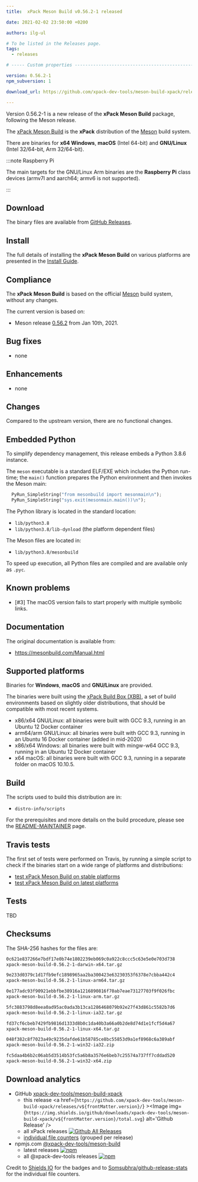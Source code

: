 ```yaml
---
title:  xPack Meson Build v0.56.2-1 released

date: 2021-02-02 23:50:00 +0200

authors: ilg-ul

# To be listed in the Releases page.
tags:
  - releases

# ----- Custom properties -----------------------------------------------------

version: 0.56.2-1
npm_subversion: 1

download_url: https://github.com/xpack-dev-tools/meson-build-xpack/releases/tag/v0.56.2-1/

---
```


Version 0.56.2-1 is a new release of the **xPack Meson Build** package, following the Meson release.

<!-- truncate -->


The [xPack Meson Build](https://xpack-dev-tools.github.io/meson-build-xpack)
is the **xPack** distribution of the
[Meson](https://mesonbuild.com) build system.

There are binaries for **x64 Windows**,
**macOS** (Intel 64-bit) and **GNU/Linux** (Intel 32/64-bit, Arm 32/64-bit).

:::note Raspberry Pi

The main targets for the GNU/Linux Arm
binaries are the **Raspberry Pi** class devices (armv7l and aarch64;
armv6 is not supported).

:::

## Download

The binary files are available from <a href={frontMatter.download_url}>GitHub Releases</a>.

## Install

The full details of installing the **xPack Meson Build** on various platforms
are presented in the [Install Guide](/docs/install/).

## Compliance

The **xPack Meson Build** is based on the official
[Meson](https://mesonbuild.com) build system,
without any changes.

The current version is based on:

- Meson release
[0.56.2](https://github.com/mesonbuild/meson/releases/tag/0.56.2)
from Jan 10th, 2021.

## Bug fixes

- none

## Enhancements

- none

## Changes

Compared to the upstream version, there are no functional changes.

## Embedded Python

To simplify dependency management, this release embeds a Python
3.8.6 instance.

The `meson` executable is a standard ELF/EXE which includes the Python
run-time; the `main()` function prepares the Python environment and then
invokes the Meson main:

```python
  PyRun_SimpleString("from mesonbuild import mesonmain\n");
  PyRun_SimpleString("sys.exit(mesonmain.main())\n");
```

The Python library is located in the standard location:

- `lib/python3.8`
- `lib/python3.8/lib-dynload` (the platform dependent files)

The Meson files are located in:

- `lib/python3.8/mesonbuild`

To speed up execution, all Python files are compiled and are
available only as `.pyc`.

## Known problems

- [#3] The macOS version fails to start properly with multiple symbolic links.

## Documentation

The original documentation is available from:

- https://mesonbuild.com/Manual.html

## Supported platforms

Binaries for **Windows**, **macOS** and **GNU/Linux** are provided.

The binaries were built using the
[xPack Build Box (XBB)](https://github.com/xpack/xpack-build-box), a set
of build environments based on slightly older distributions, that should be
compatible with most recent systems.

- x86/x64 GNU/Linux: all binaries were built with GCC 9.3, running in an
  Ubuntu 12 Docker container
- arm64/arm GNU/Linux: all binaries were built with GCC 9.3, running in an
  Ubuntu 16 Docker container (added in mid-2020)
- x86/x64 Windows: all binaries were built with mingw-w64 GCC 9.3, running in an
  Ubuntu 12 Docker container
- x64 macOS: all binaries were built with GCC 9.3, running in a separate
  folder on macOS 10.10.5.

## Build

The scripts used to build this distribution are in:

- `distro-info/scripts`

For the prerequisites and more details on the build procedure, please see the
[README-MAINTAINER](https://github.com/xpack-dev-tools/meson-build-xpack/blob/xpack/README-MAINTAINER.md) page.

## Travis tests

The first set of tests were performed on Travis, by running
a simple script to check if the binaries start on a wide range of
platforms and distributions:

- [test xPack Meson Build on stable platforms](https://travis-ci.org/github/xpack-dev-tools/meson-build-xpack/builds/757289367)
- [test xPack Meson Build on latest platforms](https://travis-ci.org/github/xpack-dev-tools/meson-build-xpack/builds/757289397)

## Tests

TBD

## Checksums

The SHA-256 hashes for the files are:

```txt
0c621e837266e7bdf17e0b74e1802239eb069c0a922c8ccc5c63e5e0e703d738
xpack-meson-build-0.56.2-1-darwin-x64.tar.gz

9e233d0379c1d17fb9efc1898965aa2ba300423e63230353f6378e7cbba442c4
xpack-meson-build-0.56.2-1-linux-arm64.tar.gz

0e177adc93f90921ebbfbe38916a1216890816f70ab7eae73127703f9f026fbc
xpack-meson-build-0.56.2-1-linux-arm.tar.gz

5fc3883798d8eea0ad95ac0ada3b13ca1286468079b92e27f43d861c5582b7d6
xpack-meson-build-0.56.2-1-linux-ia32.tar.gz

fd37cf6cbeb7429fb9816d1333d8b0c1da40b3a66a0b2de8d74d1e1fcf5d4a67
xpack-meson-build-0.56.2-1-linux-x64.tar.gz

048f382c8f7023a49c9235dafde61b58785ce8bc55853d9a1ef8968c6a389abf
xpack-meson-build-0.56.2-1-win32-ia32.zip

fc5daa4b6b2c06ab5d3514b53fc5a6b8a3576e6beb7c25574a737ff7cddad520
xpack-meson-build-0.56.2-1-win32-x64.zip
```

## Download analytics

- GitHub [xpack-dev-tools/meson-build-xpack](https://github.com/xpack-dev-tools/meson-build-xpack/)
  - this release <a href={`https://github.com/xpack-dev-tools/meson-build-xpack/releases/v${frontMatter.version}/`} ><Image img={`https://img.shields.io/github/downloads/xpack-dev-tools/meson-build-xpack/v${frontMatter.version}/total.svg`} alt='Github Release' /></a>
  - all xPack releases [![Github All Releases](https://img.shields.io/github/downloads/xpack-dev-tools/meson-build-xpack/total.svg)](https://github.com/xpack-dev-tools/meson-build-xpack/releases/)
  - [individual file counters](https://somsubhra.github.io/github-release-stats/?username=xpack-dev-tools&repository=meson-build-xpack) (grouped per release)
- npmjs.com [@xpack-dev-tools/meson-build](https://www.npmjs.com/package/@xpack-dev-tools/meson-build)
  - latest releases [![npm](https://img.shields.io/npm/dw/@xpack-dev-tools/meson-build.svg)](https://www.npmjs.com/package/@xpack-dev-tools/meson-build/)
  - all @xpack-dev-tools releases [![npm](https://img.shields.io/npm/dt/@xpack-dev-tools/meson-build.svg)](https://www.npmjs.com/package/@xpack-dev-tools/meson-build/)

Credit to [Shields IO](https://shields.io) for the badges and to
[Somsubhra/github-release-stats](https://github.com/Somsubhra/github-release-stats)
for the individual file counters.
